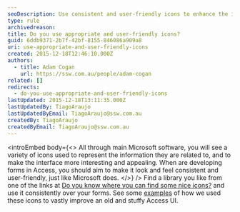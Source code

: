 ```yaml
---
seoDescription: Use consistent and user-friendly icons to enhance the interface of your Access forms and improve user experience.
type: rule
archivedreason:
title: Do you use appropriate and user-friendly icons?
guid: 6ddb9371-2b7f-42bf-8155-846086a909a8
uri: use-appropriate-and-user-friendly-icons
created: 2015-12-18T12:46:10.000Z
authors:
  - title: Adam Cogan
    url: https://ssw.com.au/people/adam-cogan
related: []
redirects:
  - do-you-use-appropriate-and-user-friendly-icons
lastUpdated: 2015-12-18T13:11:35.000Z
lastUpdatedBy: TiagoAraujo
lastUpdatedByEmail: TiagoAraujo@ssw.com.au
createdBy: TiagoAraujo
createdByEmail: TiagoAraujo@ssw.com.au
---
```


<introEmbed
  body={<>
All through main Microsoft software, you will see a variety of icons used to represent the information they are related to, and to make the interface more interesting and appealing. When are developing forms in Access, you should aim to make it look and feel consistent and user-friendly, just like Microsoft does.
  </>}
/>
Find a library you like from one of the links at [Do you know where you can find some nice icons?](/where-to-find-nice-icons) and use it consistently over your forms. See some [examples](/use-clean-designs-when-creating-forms) of how we used these icons to vastly improve an old and stuffy Access UI.
